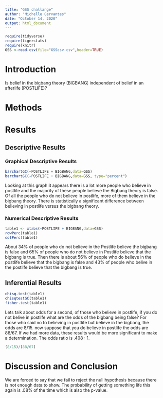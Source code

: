 ```yaml
---
title: "GSS challange"
author: "Michelle Cervantes"
date: "October 14, 2020"
output: html_document
---
```


```r
require(tidyverse)
require(tigerstats)
require(knitr)
GSS <-read.csv(file="GSScsv.csv",header=TRUE)
```

# Introduction

<!--In this section you explain what you are trying to show.  Where did the data come from?  What is the research or other question you are trying to answer?.  If you skimp in this section expect to be marked down in your grade. Paint a picture of the project a couple of paragraphs is expected!-->

Is belief in the bigbang theory (BIGBANG) independent of belief in an afterlife (POSTLIFE)?

# Methods

<!--Decide on your methods:  use "variable analysis" or other appropriate descriptors.  Make sure to choose at least one graphical method and at least one numerical method. Discuss what data manipulations may be needed for example subsetting or other binning procedures and what sort of graphical displays and inferential tools will be used!-->

# Results

<!--Divide this section into two sub-sections:  One for your descriptive  results and one for your inferential results.!-->

## Descriptive Results

### Graphical Descriptive Results

<!--Graphical results here.  Make sure to show your code.  Provide appropriate labels for axes, giving units if possible, and provide a good title for the graph, too.  Use the graphical results to describe the patterns if any that exist in the data as focused toward the research question. Bottom line is to explain the features of the graph that are relevant to conforming or departing to what is expected by your null hypothesis !-->

```r
barchartGC(~POSTLIFE + BIGBANG,data=GSS)
barchartGC(~POSTLIFE + BIGBANG,data=GSS, type="percent")

```
  
  
Looking at this graph it appears there is a lot more people who believe in postlife and the majority of these people believe the Bigbang theory is false. Of all the people who do not believe in postlife, more of them believe in the bigbang theory. There is statistically a significant difference between believing in postlife versus the bigbang theory.

### Numerical Descriptive Results

<!--Numerical results go here. Use the numerical results to describe the patterns if any that exist in the data as focused toward the research question!-->

```r
table1 <- xtabs(~POSTLIFE + BIGBANG,data=GSS)
rowPerc(table1)
colPerc(table1)
```

About 34% of people who do not believe in the Postlife believe the bigbang is false and 65% of people who do not believe in Postlife believe that the bigbang is true. Then there is about 56% of people who do believe in the postlife believe that the bigbang is false and 43% of people who belive in the postlife believe that the bigbang is true. 

## Inferential Results

<!--State hypothesis clearly.  Make sure your discussion of the inferential test covers all the aspects that the test output produces, such as test statistic, p-value etc.  Make a decision about the null hypothesis, explain the assumptions on which the selected test/procedure was based, and why the chosen procedure satisfys the assumptions and is appropriate to answer the research question!-->

```r
chisq.test(table1)
chisqtestGC(table1)
fisher.test(table1)
```
Lets talk about odds for a second, of those who believe in postlife, if you do not belive in postlife what are the odds of the bigbang being false? For those who said no to believing in postlife but believe in the bigbang, the odds are 8/15. now suppose that you do believe in postlife the odds are 88/67. If we had more data, these results would be more significant to make a determination. The odds ratio is .408 : 1. 

```r
(8/15)/(88/67)
```

# Discussion and Conclusion

<!--Discussion and conclusion here.  If you found a relationship be sure to consider whether the relationship occurs because one of the variavbles causes the other, or whether they perhasps are related for some other reason.  Watch the chapter 6 videos from the GeorgeTown videos collection.!-->
We are forced to say that we fail to reject the null hypothesis because there is not enough data to show. The probability of getting something life this again is .08% of the time which is also the p-value. 
